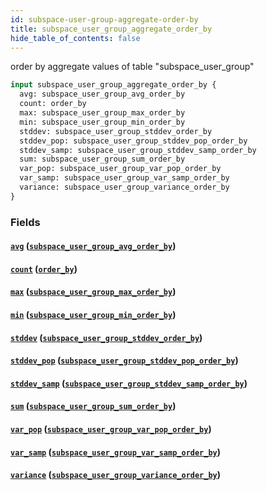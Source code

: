 ```yaml
---
id: subspace-user-group-aggregate-order-by
title: subspace_user_group_aggregate_order_by
hide_table_of_contents: false
---
```


order by aggregate values of table "subspace_user_group"

```graphql
input subspace_user_group_aggregate_order_by {
  avg: subspace_user_group_avg_order_by
  count: order_by
  max: subspace_user_group_max_order_by
  min: subspace_user_group_min_order_by
  stddev: subspace_user_group_stddev_order_by
  stddev_pop: subspace_user_group_stddev_pop_order_by
  stddev_samp: subspace_user_group_stddev_samp_order_by
  sum: subspace_user_group_sum_order_by
  var_pop: subspace_user_group_var_pop_order_by
  var_samp: subspace_user_group_var_samp_order_by
  variance: subspace_user_group_variance_order_by
}
```

### Fields

#### [`avg`](#) ([`subspace_user_group_avg_order_by`](../inputs/subspace-user-group-avg-order-by))

#### [`count`](#) ([`order_by`](../enums/order-by))

#### [`max`](#) ([`subspace_user_group_max_order_by`](../inputs/subspace-user-group-max-order-by))

#### [`min`](#) ([`subspace_user_group_min_order_by`](../inputs/subspace-user-group-min-order-by))

#### [`stddev`](#) ([`subspace_user_group_stddev_order_by`](../inputs/subspace-user-group-stddev-order-by))

#### [`stddev_pop`](#) ([`subspace_user_group_stddev_pop_order_by`](../inputs/subspace-user-group-stddev-pop-order-by))

#### [`stddev_samp`](#) ([`subspace_user_group_stddev_samp_order_by`](../inputs/subspace-user-group-stddev-samp-order-by))

#### [`sum`](#) ([`subspace_user_group_sum_order_by`](../inputs/subspace-user-group-sum-order-by))

#### [`var_pop`](#) ([`subspace_user_group_var_pop_order_by`](../inputs/subspace-user-group-var-pop-order-by))

#### [`var_samp`](#) ([`subspace_user_group_var_samp_order_by`](../inputs/subspace-user-group-var-samp-order-by))

#### [`variance`](#) ([`subspace_user_group_variance_order_by`](../inputs/subspace-user-group-variance-order-by))
